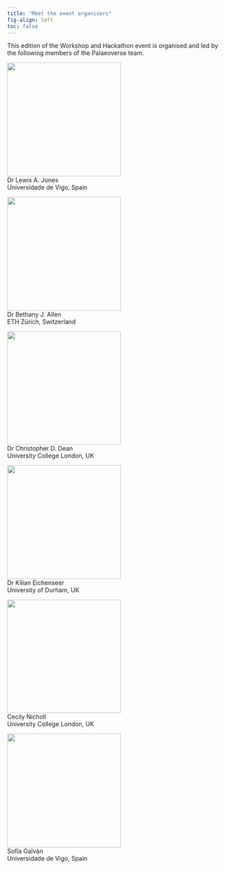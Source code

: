 ```yaml
---
title: "Meet the event organisers"
fig-align: left
toc: false
---
```


This edition of the Workshop and Hackathon event is organised and led by the following members of the Palaeoverse team.

::: {layout-ncol=3}
![](./images/team/Lewis.jpg){width="7cm"} 
<br> Dr Lewis A. Jones <br> Universidade de Vigo, Spain

![](./images/team/Bethany.jpeg){width="7cm"}
<br> Dr Bethany J. Allen <br> ETH Zürich, Switzerland

![](./images/team/Chris.jpeg){width="7cm"}
<br> Dr Christopher D. Dean <br> University College London, UK

![](./images/team/Kilian.jpeg){width="7cm"}
<br> Dr Kilian Eichenseer <br> University of Durham, UK

![](./images/team/Cecily.png){width="7cm"}
<br> Cecily Nicholl <br> University College London, UK

![](./images/team/Sofia.jpeg){width="7cm"}
<br> Sofía Galván <br> Universidade de Vigo, Spain
:::





